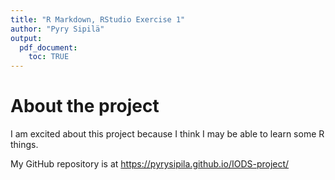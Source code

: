 ```yaml
---
title: "R Markdown, RStudio Exercise 1"
author: "Pyry Sipilä"
output:
  pdf_document:
    toc: TRUE
---
```



# About the project

I am excited about this project because I think I may be able to learn some R things.

My GitHub repository is at <https://pyrysipila.github.io/IODS-project/>


